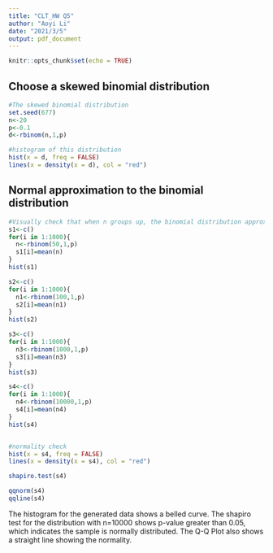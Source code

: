 ---
title: "CLT_HW Q5"
author: "Aoyi Li"
date: "2021/3/5"
output: pdf_document
---


```{r setup, include=FALSE}
knitr::opts_chunk$set(echo = TRUE)
```

## Choose a skewed binomial distribution

```{r}
#The skewed binomial distribution
set.seed(677)
n<-20
p<-0.1
d<-rbinom(n,1,p)

#histogram of this distribution
hist(x = d, freq = FALSE)
lines(x = density(x = d), col = "red")
```
## Normal approximation to the binomial distribution
```{r}
#Visually check that when n groups up, the binomial distribution approximate to normal.
s1<-c() 
for(i in 1:1000){
  n<-rbinom(50,1,p) 
  s1[i]=mean(n)
}
hist(s1)

s2<-c() 
for(i in 1:1000){
  n1<-rbinom(100,1,p) 
  s2[i]=mean(n1)
}
hist(s2)

s3<-c() 
for(i in 1:1000){
  n3<-rbinom(1000,1,p) 
  s3[i]=mean(n3)
}
hist(s3)

s4<-c() 
for(i in 1:1000){
  n4<-rbinom(10000,1,p) 
  s4[i]=mean(n4)
}
hist(s4)


#normality check
hist(x = s4, freq = FALSE)
lines(x = density(x = s4), col = "red")

shapiro.test(s4)

qqnorm(s4)
qqline(s4)
```
The histogram for the generated data shows a belled curve.
The shapiro test for the distribution with n=10000 shows p-value greater than 0.05, which indicates the sample is normally distributed.
The Q-Q Plot also shows a straight line showing the normality.
